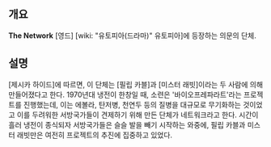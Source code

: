 == 개요 ==
'''The Network'''
[영드] [wiki: "유토피아(드라마)" 유토피아]에 등장하는 의문의 단체.
== 설명 ==
[제시카 하이드]에 따르면, 이 단체는 [필립 카블]과 [미스터 래빗]이라는 두 사람에 의해 만들어졌다고 한다. 1970년대 냉전이 한창일 때, 소련은 '바이오프레파라트'라는 프로젝트를 진행했는데, 이는 에볼라, 탄저병, 천연두 등의 질병을 대규모로 무기화하는 것이었고 이를 두려워한 서방국가들이 견제하기 위해 만든 단체가 네트워크라고 한다. 시간이 흘러 냉전이 종식되자 서방국가들은 슬슬 발을 빼기 시작하는 와중에, 필립 카블과 미스터 래빗만은 여전히 프로젝트의 추진에 집중하고 있었다.
